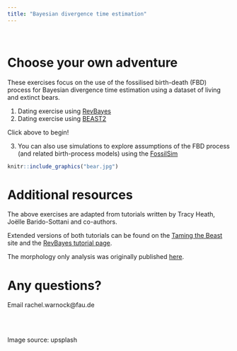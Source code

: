 ```yaml
---
title: "Bayesian divergence time estimation"
---
```


\

# Choose your own adventure

These exercises focus on the use of the fossilised birth-death (FBD) process for Bayesian divergence time estimation using a dataset of living and extinct bears.

1. Dating exercise using [RevBayes](https://revbayes.github.io) 
2. Dating exercise using [BEAST2](https://www.beast2.org/)

Click above to begin!

3. You can also use simulations to explore assumptions of the FBD process (and related birth-process models) using the [FossilSim](https://github.com/fossilsim/fossilsim)

```r
knitr::include_graphics("bear.jpg")
```

# Additional resources

The above exercises are adapted from tutorials written by Tracy Heath, Joëlle Barido-Sottani and co-authors. 

Extended versions of both tutorials can be found on the [Taming the Beast](https://taming-the-beast.org/tutorials/) site and the [RevBayes tutorial page](https://revbayes.github.io/tutorials/).

The morphology only analysis was originally published [here](https://hal.inria.fr/PGE/hal-02536394).


# Any questions?

Email rachel.warnock@fau.de

\
\

Image source: upsplash

